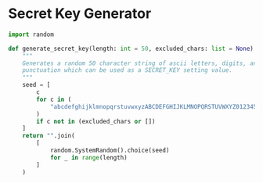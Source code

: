 Secret Key Generator
====================

```python filename="secret_key_generator.py" showLineNumbers copy
import random

def generate_secret_key(length: int = 50, excluded_chars: list = None) -> str:
    """
    Generates a random 50 character string of ascii letters, digits, and
    punctuation which can be used as a SECRET_KEY setting value.
    """
    seed = [
        c
        for c in (
            "abcdefghijklmnopqrstuvwxyzABCDEFGHIJKLMNOPQRSTUVWXYZ0123456789!@#$^&*(-_=+)"
        )
        if c not in (excluded_chars or [])
    ]
    return "".join(
        [
            random.SystemRandom().choice(seed)
            for _ in range(length)
        ]
    )
```
